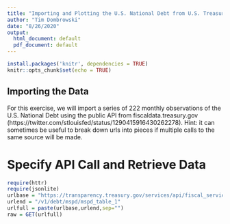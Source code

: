 ```yaml
---
title: "Importing and Plotting the U.S. National Debt from U.S. Treasury API"
author: "Tim Dombrowski"
date: "8/26/2020"
output:
  html_document: default
  pdf_document: default
---
```


```r
install.packages('knitr', dependencies = TRUE)
knitr::opts_chunk$set(echo = TRUE)
```

## Importing the Data

For this exercise, we will import a series of 222 monthly observations of the U.S. National Debt using the public API from fiscaldata.treasury.gov (https://twitter.com/stlouisfed/status/1290415916430262278). Hint: it can sometimes be useful to break down urls into pieces if multiple calls to the same source will be made.

# Specify API Call and Retrieve Data
```r
require(httr)
require(jsonlite)
urlbase = "https://transparency.treasury.gov/services/api/fiscal_service"
urlend = "/v1/debt/mspd/mspd_table_1"
urlfull = paste(urlbase,urlend,sep="")
raw = GET(urlfull)
```

